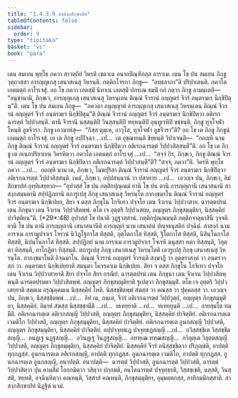 ```yaml
---
title: "1.4.3.9 สาสงฺกสิกฺขาปท"
tableOfContents: false
sidebar:
  order: 9
type: "tipitaka"
basket: "vi"
book: "para"
---
```



<DynamicBreadcrumb />

<Division number="652" book="para" e="ch" v="1" p="376">

<Paragraph number="2400" book="para">
เตน สมเยน พุทฺโธ ภควา สาวตฺถิยํ วิหรติ เชตวเน อนาถปิณฺฑิกสฺส อาราเม. เตน โข ปน สมเยน ภิกฺขู วุตฺถวสฺสา อารญฺญเกสุ เสนาสเนสุ วิหรนฺติ. กตฺติกโจรกา ภิกฺขู—  “ลทฺธลาภา”ติ ปริปาเตนฺติ. ภควโต เอตมตฺถํ อาโรเจสุํ. อถ โข ภควา เอตสฺมิํ นิทาเน เอตสฺมิํ ปกรเณ ธมฺมิํ กถํ กตฺวา ภิกฺขู อามนฺเตสิ—  “อนุชานามิ, ภิกฺขเว, อารญฺญเกสุ เสนาสเนสุ วิหรนฺเตน ติณฺณํ จีวรานํ อญฺญตรํ จีวรํ อนฺตรฆเร นิกฺขิปิตุนฺ”ติ.
</Paragraph>

<Paragraph number="2401" book="para">
เตน โข ปน สมเยน ภิกฺขู—  “ภควตา อนุญฺญาตํ อารญฺญเกสุ เสนาสเนสุ วิหรนฺเตน ติณฺณํ จีวรานํ อญฺญตรํ จีวรํ อนฺตรฆเร นิกฺขิปิตุนฺ”ติ ติณฺณํ จีวรานํ อญฺญตรํ จีวรํ อนฺตรฆเร นิกฺขิปิตฺวา อติเรกฉารตฺตํ วิปฺปวสนฺติ. ตานิ จีวรานิ นสฺสนฺติปิ วินสฺสนฺติปิ ฑยฺหนฺติปิ อุนฺทูเรหิปิ ขชฺชนฺติ. ภิกฺขู ทุจฺโจฬา โหนฺติ ลูขจีวรา. ภิกฺขู เอวมาหํสุ—  “กิสฺส ตุมฺเห, อาวุโส, ทุจฺโจฬา ลูขจีวรา”ติ? อถ โข เต ภิกฺขู ภิกฺขูนํ เอตมตฺถํ อาโรเจสุํ. เย เต ภิกฺขู อปฺปิจฺฉา …เป…  เต อุชฺฌายนฺติ ขิยฺยนฺติ วิปาเจนฺติ—  “กถญฺหิ นาม ภิกฺขู ติณฺณํ จีวรานํ อญฺญตรํ จีวรํ อนฺตรฆเร นิกฺขิปิตฺวา อติเรกฉารตฺตํ วิปฺปวสิสฺสนฺตี”ติ.
</Paragraph>

<Paragraph number="2402" book="para">
อถ โข เต ภิกฺขู เต อเนกปริยาเยน วิครหิตฺวา ภควโต เอตมตฺถํ อาโรเจสุํ …เป…  “สจฺจํ กิร, ภิกฺขเว, ภิกฺขู ติณฺณํ จีวรานํ อญฺญตรํ จีวรํ อนฺตรฆเร นิกฺขิปิตฺวา อติเรกฉารตฺตํ วิปฺปวสนฺตี”ติ? “สจฺจํ, ภควา”ติ. วิครหิ พุทฺโธ ภควา …เป…  กถญฺหิ นาม เต, ภิกฺขเว, โมฆปุริสา ติณฺณํ จีวรานํ อญฺญตรํ จีวรํ อนฺตรฆเร นิกฺขิปิตฺวา อติเรกฉารตฺตํ วิปฺปวสิสฺสนฺติ. เนตํ, ภิกฺขเว, อปฺปสนฺนานํ วา ปสาทาย …เป…  เอวญฺจ ปน, ภิกฺขเว, อิมํ สิกฺขาปทํ อุทฺทิเสยฺยาถ—
</Paragraph>

</Division>
<Division number="653" book="para" e="ch" v="1" p="377">

<Paragraph number="2403" book="para">
<Emphasis>“อุปวสฺสํ โข ปน กตฺติกปุณฺณมํ ยานิ โข ปน ตานิ อารญฺญกานิ เสนาสนานิ สาสงฺกสมฺมตานิ สปฺปฏิภยานิ ตถารูเปสุ ภิกฺขุ เสนาสเนสุ วิหรนฺโต อากงฺขมาโน ติณฺณํ จีวรานํ อญฺญตรํ จีวรํ อนฺตรฆเร นิกฺขิเปยฺย, สิยา จ ตสฺส ภิกฺขุโน โกจิเทว ปจฺจโย เตน จีวเรน วิปฺปวาสาย. ฉารตฺตปรมํ เตน ภิกฺขุนา เตน จีวเรน วิปฺปวสิตพฺพํ. ตโต เจ อุตฺตริ วิปฺปวเสยฺย, อญฺญตฺร ภิกฺขุสมฺมุติยา, นิสฺสคฺคิยํ ปาจิตฺติยนฺ”</Emphasis>ติ. (*29*:<Emphasis>48</Emphasis>)
</Paragraph>

</Division>
<Division number="654" book="para" e="ch" v="1" p="377">

<Paragraph number="2404" book="para">
<Emphasis>อุปวสฺสํ โข ปนา</Emphasis>ติ วุฏฺฐวสฺสานํ.
</Paragraph>

<Paragraph number="2405" book="para">
<Emphasis>กตฺติกปุณฺณมนฺ</Emphasis>ติ กตฺติกจาตุมาสินี วุจฺจติ.
</Paragraph>

<Paragraph number="2406" book="para">
<Emphasis>ยานิ โข ปน ตานิ อารญฺญกานิ เสนาสนานี</Emphasis>ติ <Emphasis>อารญฺญกํ</Emphasis> นาม เสนาสนํ ปญฺจธนุสติกํ ปจฺฉิมํ.
</Paragraph>

<Paragraph number="2407" book="para">
<Emphasis>สาสงฺกํ</Emphasis> นาม อาราเม อารามูปจาเร โจรานํ นิวิฏฺโฐกาโส ทิสฺสติ, ภุตฺโตกาโส ทิสฺสติ, ฐิโตกาโส ทิสฺสติ, นิสินฺโนกาโส ทิสฺสติ, นิปนฺโนกาโส ทิสฺสติ.
</Paragraph>

<Paragraph number="2408" book="para">
<Emphasis>สปฺปฏิภยํ</Emphasis> นาม อาราเม อารามูปจาเร โจเรหิ มนุสฺสา หตา ทิสฺสนฺติ, วิลุตฺตา ทิสฺสนฺติ, อาโกฏิตา ทิสฺสนฺติ.
</Paragraph>

<Paragraph number="2409" book="para">
<Emphasis>ตถารูเปสุ ภิกฺขุ เสนาสเนสุ วิหรนฺโต</Emphasis>ติ เอวรูเปสุ ภิกฺขุ เสนาสเนสุ วิหรนฺโต.
</Paragraph>

<Paragraph number="2410" book="para">
<Emphasis>อากงฺขมาโน</Emphasis>ติ อิจฺฉมาโน.
</Paragraph>

<Paragraph number="2411" book="para">
<Emphasis>ติณฺณํ จีวรานํ อญฺญตรํ จีวรนฺ</Emphasis>ติ สงฺฆาฏิํ วา อุตฺตราสงฺคํ วา อนฺตรวาสกํ วา.
</Paragraph>

<Paragraph number="2412" book="para">
<Emphasis>อนฺตรฆเร นิกฺขิเปยฺยา</Emphasis>ติ สมนฺตา โคจรคาเม นิกฺขิเปยฺย.
</Paragraph>

<Paragraph number="2413" book="para">
<Emphasis>สิยา จ ตสฺส ภิกฺขุโน โกจิเทว ปจฺจโย เตน จีวเรน วิปฺปวาสายา</Emphasis>ติ สิยา ปจฺจโย สิยา กรณียํ.
</Paragraph>

<Paragraph number="2414" book="para">
<Emphasis>ฉารตฺตปรมํ เตน ภิกฺขุนา เตน จีวเรน วิปฺปวสิตพฺพนฺ</Emphasis>ติ ฉารตฺตปรมตา วิปฺปวสิตพฺพํ.
</Paragraph>

<Paragraph number="2415" book="para">
<Emphasis>อญฺญตฺร ภิกฺขุสมฺมุติยา</Emphasis>ติ ฐเปตฺวา ภิกฺขุสมฺมุติํ.
</Paragraph>

<Paragraph number="2416" book="para">
<Emphasis>ตโต เจ อุตฺตริ วิปฺปวเสยฺยา</Emphasis>ติ สตฺตเม อรุณุคฺคมเน นิสฺสคฺคิยํ โหติ. นิสฺสชฺชิตพฺพํ สํฆสฺส วา คณสฺส วา ปุคฺคลสฺส วา. เอวญฺจ ปน, ภิกฺขเว, นิสฺสชฺชิตพฺพํ …เป…  อิทํ เม, ภนฺเต, จีวรํ อติเรกฉารตฺตํ วิปฺปวุตฺถํ, อญฺญตฺร ภิกฺขุสมฺมุติยา, นิสฺสคฺคิยํ. อิมาหํ สํฆสฺส นิสฺสชฺชามีติ …เป…  ทเทยฺยาติ …เป…  ทเทยฺยุนฺติ …เป…  อายสฺมโต ทมฺมีติ.
</Paragraph>

</Division>
<Division number="655" book="para" e="ch" v="1" p="378">

<Paragraph number="2417" book="para">
อติเรกฉารตฺเต อติเรกสญฺญี วิปฺปวสติ, อญฺญตฺร ภิกฺขุสมฺมุติยา, นิสฺสคฺคิยํ ปาจิตฺติยํ. อติเรกฉารตฺเต เวมติโก วิปฺปวสติ, อญฺญตฺร ภิกฺขุสมฺมุติยา, นิสฺสคฺคิยํ ปาจิตฺติยํ. อติเรกฉารตฺเต อูนกสญฺญี วิปฺปวสติ, อญฺญตฺร ภิกฺขุสมฺมุติยา, นิสฺสคฺคิยํ ปาจิตฺติยํ. อปฺปจฺจุทฺธเฏ ปจฺจุทฺธฏสญฺญี …เป…  อวิสฺสชฺชิเต วิสฺสชฺชิตสญฺญี…  อนฏฺเฐ นฏฺฐสญฺญี…  อวินฏฺเฐ วินฏฺฐสญฺญี…  อทฑฺเฒ ทฑฺฒสญฺญี…  อวิลุตฺเต วิลุตฺตสญฺญี วิปฺปวสติ, อญฺญตฺร ภิกฺขุสมฺมุติยา, นิสฺสคฺคิยํ ปาจิตฺติยํ.
</Paragraph>

<Paragraph number="2418" book="para">
นิสฺสคฺคิยํ จีวรํ อนิสฺสชฺชิตฺวา ปริภุญฺชติ, อาปตฺติ ทุกฺกฏสฺส. อูนกฉารตฺเต อติเรกสญฺญี, อาปตฺติ ทุกฺกฏสฺส. อูนกฉารตฺเต เวมติโก, อาปตฺติ ทุกฺกฏสฺส. อูนกฉารตฺเต อูนกสญฺญี, อนาปตฺติ.
</Paragraph>

</Division>
<Division number="656" book="para" e="ch" v="1" p="379">

<Paragraph number="2419" book="para">
อนาปตฺติ—  ฉารตฺตํ วิปฺปวสติ, อูนกฉารตฺตํ วิปฺปวสติ, ฉารตฺตํ วิปฺปวสิตฺวา ปุน คามสีมํ โอกฺกมิตฺวา วสิตฺวา ปกฺกมติ, อนฺโตฉารตฺตํ ปจฺจุทฺธรติ, วิสฺสชฺเชติ, นสฺสติ, วินสฺสติ, ฑยฺหติ, อจฺฉินฺทิตฺวา คณฺหนฺติ, วิสฺสาสํ คณฺหนฺติ, ภิกฺขุสมฺมุติยา, อุมฺมตฺตกสฺส, อาทิกมฺมิกสฺสาติ.

</Paragraph>
</Division>

<Paragraph number="2420" type="center" book="para">
สาสงฺกสิกฺขาปทํ นิฏฺฐิตํ นวมํ.
</Paragraph>